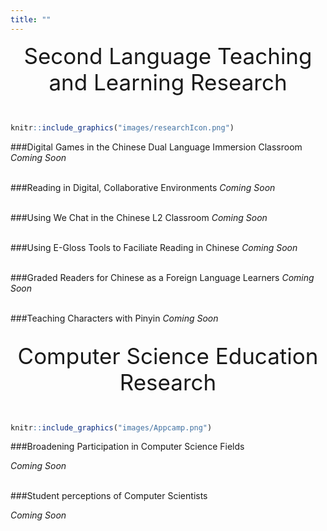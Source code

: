 ```yaml
---
title: ""
---
```

<center style="font-size:35px">Second Language Teaching and Learning Research
</center>
</br>
```r
knitr::include_graphics("images/researchIcon.png")
```

###Digital Games in the Chinese Dual Language Immersion Classroom 
*Coming Soon*
</br>
</br>

###Reading in Digital, Collaborative Environments
*Coming Soon*
</br>
</br>

###Using We Chat in the Chinese L2 Classroom
*Coming Soon*
</br>
</br>

###Using E-Gloss Tools to Faciliate Reading in Chinese
*Coming Soon*
</br>
</br>

###Graded Readers for Chinese as a Foreign Language Learners
*Coming Soon*
</br>
</br>

###Teaching Characters with Pinyin
*Coming Soon*
</br>
</br>

<center style="font-size:35px">Computer Science Education Research</center>

</br>
```r
knitr::include_graphics("images/Appcamp.png")
```

###Broadening Participation in Computer Science Fields

*Coming Soon*
</br>
</br>

###Student perceptions of Computer Scientists

*Coming Soon*
</br>
</br>
